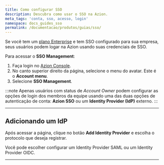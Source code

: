 ```yaml
---
title: Como configurar SSO
description: Descubra como usar o SSO na Azion.
meta_tags: 'conta, sso, acesso, login'
namespace: docs_guides_sso
permalink: /documentacao/produtos/guias/sso/
---
```



Se você tem um [plano Enterprise](https://www.azion.com/pt-br/servicos-profissionais/) e tem SSO configurado para sua empresa, seus usuários podem logar na Azion usando suas credenciais de SSO.

Para acessar o **SSO Management**:

1. Faça login no [Azion Console](https://console.azion.com).
2. No canto superior direito da página, selecione o menu do avatar. Este é o **Account menu**.
3. Selecione **SSO Management**.

:::note
Apenas usuários com status de *Account Owner* podem configurar as opções de login dos membros da equipe usando uma das duas opções de autenticação de conta: **Azion SSO** ou um **Identity Provider (IdP)** externo.
:::

---

## Adicionando um IdP

Após acessar a página, clique no botão **Add Identity Provider** e escolha o protocolo que deseja registrar.

Você pode escolher configurar um Identity Provider SAML ou um Identity Provider OIDC.

<LinkButton link="/pt-br/documentacao/produtos/guias/#contas" label="Guias de provedores de identidade" severity="secondary" />

---
